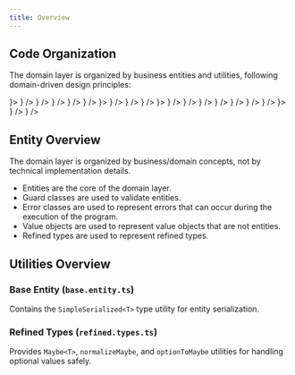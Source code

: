 ```yaml
---
title: Overview
---
```


## Code Organization

The domain layer is organized by business entities and utilities, following domain-driven design principles:

<Files>
  <Folder name="domain" defaultOpen>    
    <Folder name="user" defaultOpen icon={<User />}>
      <File name="user.entity.ts" icon={<BiLogoTypescript />} />
      <File name="user.guards.ts" icon={<BiLogoTypescript />} />
      <File name="user.error.ts" icon={<BiLogoTypescript />} />
      <File name="host.entity.ts" icon={<BiLogoTypescript />} />
      <File name="address.vo.ts" icon={<BiLogoTypescript />} />
    </Folder>
    <Folder name="game" icon={<Gamepad />}>
      <File name="game.entity.ts" icon={<BiLogoTypescript />} />
      <File name="game.guards.ts" icon={<BiLogoTypescript />} />
      <File name="game.error.ts" icon={<BiLogoTypescript />} />
    </Folder>
    <Folder name="utils" defaultOpen icon={<Tools />}>
      <File name="base.entity.ts" icon={<BiLogoTypescript />} />
      <File name="base.repository.ts" icon={<BiLogoTypescript />} />
      <File name="base.errors.ts" icon={<BiLogoTypescript />} />
      <File name="refined.types.ts" icon={<BiLogoTypescript />} />
      <File name="validation.utils.ts" icon={<BiLogoTypescript />} />
      <File name="pagination.ts" icon={<BiLogoTypescript />} />
      <File name="index.ts" icon={<BiLogoTypescript />} />
    </Folder>
    <Folder name="refined" icon={<Filter />}>
      <File name="[custom-refined-type].ts" icon={<BiLogoTypescript />} />
      <File name="index.ts" icon={<BiLogoTypescript />} />
    </Folder>
  </Folder>
</Files>

## Entity Overview

The domain layer is organized by business/domain concepts, not by technical implementation details.

- Entities are the core of the domain layer.
- Guard classes are used to validate entities.
- Error classes are used to represent errors that can occur during the execution of the program.
- Value objects are used to represent value objects that are not entities.
- Refined types are used to represent refined types.

<ScrollyCoding>

</ScrollyCoding>


## Utilities Overview

### Base Entity (`base.entity.ts`)
Contains the `SimpleSerialized<T>` type utility for entity serialization.

### Refined Types (`refined.types.ts`)
Provides `Maybe<T>`, `normalizeMaybe`, and `optionToMaybe` utilities for handling optional values safely.